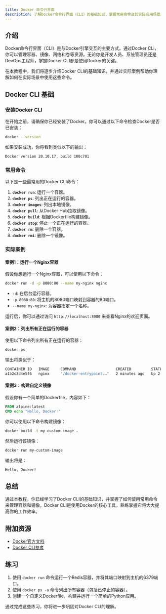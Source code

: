 ```yaml
---
title: Docker 命令行界面
description: 了解Docker命令行界面（CLI）的基础知识，掌握常用命令及其实际应用场景。
---
```


## 介绍

Docker命令行界面（CLI）是与Docker引擎交互的主要方式。通过Docker CLI，你可以管理容器、镜像、网络和卷等资源。无论你是开发人员、系统管理员还是DevOps工程师，掌握Docker CLI都是使用Docker的关键。

在本教程中，我们将逐步介绍Docker CLI的基础知识，并通过实际案例帮助你理解如何在实际场景中使用这些命令。

## Docker CLI 基础

### 安装Docker CLI

在开始之前，请确保你已经安装了Docker。你可以通过以下命令检查Docker是否已安装：

```bash
docker --version
```

如果安装成功，你将看到类似以下的输出：

```bash
Docker version 20.10.17, build 100c701
```

### 常用命令

以下是一些最常用的Docker CLI命令：

1. **`docker run`**: 运行一个容器。
2. **`docker ps`**: 列出正在运行的容器。
3. **`docker images`**: 列出本地镜像。
4. **`docker pull`**: 从Docker Hub拉取镜像。
5. **`docker build`**: 根据Dockerfile构建镜像。
6. **`docker stop`**: 停止一个正在运行的容器。
7. **`docker rm`**: 删除一个容器。
8. **`docker rmi`**: 删除一个镜像。

### 实际案例

#### 案例1：运行一个Nginx容器

假设你想运行一个Nginx容器，可以使用以下命令：

```bash
docker run -d -p 8080:80 --name my-nginx nginx
```

- `-d`: 在后台运行容器。
- `-p 8080:80`: 将主机的8080端口映射到容器的80端口。
- `--name my-nginx`: 为容器指定一个名称。

运行后，你可以通过访问 `http://localhost:8080` 来查看Nginx的欢迎页面。

#### 案例2：列出所有正在运行的容器

使用以下命令列出所有正在运行的容器：

```bash
docker ps
```

输出将类似于：

```bash
CONTAINER ID   IMAGE     COMMAND                  CREATED         STATUS         PORTS                  NAMES
a1b2c3d4e5f6   nginx     "/docker-entrypoint.…"   2 minutes ago   Up 2 minutes   0.0.0.0:8080->80/tcp   my-nginx
```

#### 案例3：构建自定义镜像

假设你有一个简单的Dockerfile，内容如下：

```dockerfile
FROM alpine:latest
CMD echo "Hello, Docker!"
```

你可以使用以下命令构建镜像：

```bash
docker build -t my-custom-image .
```

然后运行该镜像：

```bash
docker run my-custom-image
```

输出将是：

```bash
Hello, Docker!
```

## 总结

通过本教程，你已经学习了Docker CLI的基础知识，并掌握了如何使用常用命令来管理容器和镜像。Docker CLI是使用Docker的核心工具，熟练掌握它将大大提高你的工作效率。

## 附加资源

- [Docker官方文档](https://docs.docker.com/)
- [Docker CLI参考](https://docs.docker.com/engine/reference/commandline/cli/)

## 练习

1. 使用 `docker run` 命令运行一个Redis容器，并将其端口映射到主机的6379端口。
2. 使用 `docker ps -a` 命令列出所有容器（包括已停止的容器）。
3. 创建一个自定义Dockerfile，构建并运行一个简单的Python应用。

通过完成这些练习，你将进一步巩固对Docker CLI的理解。